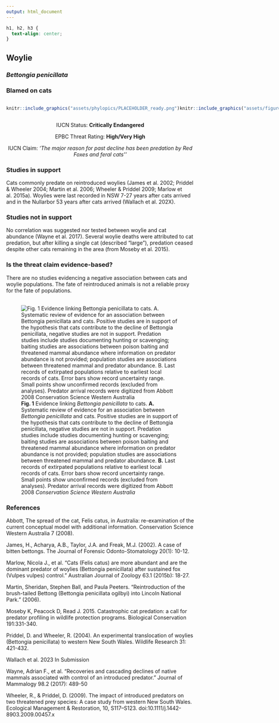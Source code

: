 ```yaml
---
output: html_document
---
```

```css
h1, h2, h3 {
  text-align: center;
}
```

## **Woylie**
### *Bettongia penicillata*
### Blamed on cats

:::: {style="display: flex;"}

::: {}
  ```r
  knitr::include_graphics("assets/phylopics/PLACEHOLDER_ready.png")
  ```
:::

::: {}

:::

::: {}
  ```r
  knitr::include_graphics("assets/figures/Map_Cat_Bettongia penicillata.png")
  ```
:::

::::
<center>
IUCN Status: **Critically Endangered**

EPBC Threat Rating: **High/Very High**

IUCN Claim: *'The major reason for past decline has been predation by Red Foxes and feral cats''*

</center>

### Studies in support

Cats commonly predate on reintroduced woylies (James et al. 2002; Priddel & Wheeler 2004; Martin et al. 2006; Wheeler & Priddel 2009; Marlow et al. 2015a). Woylies were last recorded in NSW 7-27 years after cats arrived and in the Nullarbor 53 years after cats arrived (Wallach et al. 202X).

### Studies not in support

No correlation was suggested nor tested between woylie and cat abundance (Wayne et al. 2017). Several woylie deaths were attributed to cat predation, but after killing a single cat (described “large”), predation ceased despite other cats remaining in the area (from Moseby et al. 2015).

### Is the threat claim evidence-based?

There are no studies evidencing a negative association between cats and woylie populations. The fate of reintroduced animals is not a reliable proxy for the fate of populations.
<br>
<br>

![**Fig. 1** Evidence linking *Bettongia penicillata* to cats. **A.** Systematic review of evidence for an association between *Bettongia penicillata* and cats. Positive studies are in support of the hypothesis that cats contribute to the decline of Bettongia penicillata, negative studies are not in support. Predation studies include studies documenting hunting or scavenging; baiting studies are associations between poison baiting and threatened mammal abundance where information on predator abundance is not provided; population studies are associations between threatened mammal and predator abundance. **B.** Last records of extirpated populations relative to earliest local records of cats. Error bars show record uncertainty range. Small points show unconfirmed records (excluded from analyses). Predator arrival records were digitized from Abbott 2008 *Conservation Science Western Australia*](assets/figures/Main_Evidence_Cat_Bettongia penicillata.png)

### References

Abbott, The spread of the cat, Felis catus, in Australia: re-examination of the current conceptual model with additional information. Conservation Science Western Australia 7 (2008).

James, H., Acharya, A.B., Taylor, J.A. and Freak, M.J. (2002). A case of bitten bettongs. The Journal of Forensic Odonto-Stomatology 20(1): 10-12.

Marlow, Nicola J., et al. "Cats (Felis catus) are more abundant and are the dominant predator of woylies (Bettongia penicillata) after sustained fox (Vulpes vulpes) control." Australian Journal of Zoology 63.1 (2015b): 18-27.

Martin, Sheridan, Stephen Ball, and Paula Peeters. "Reintroduction of the brush-tailed Bettong (Bettongia penicillata ogilbyi) into Lincoln National Park." (2006).

Moseby K, Peacock D, Read J. 2015. Catastrophic cat predation: a call for predator profiling in wildlife protection programs. Biological Conservation 191:331-340.

Priddel, D. and Wheeler, R. (2004). An experimental translocation of woylies (Bettongia penicillata) to western New South Wales. Wildlife Research 31: 421-432.

Wallach et al. 2023 In Submission

Wayne, Adrian F., et al. "Recoveries and cascading declines of native mammals associated with control of an introduced predator." Journal of Mammalogy 98.2 (2017): 489-50

Wheeler, R., & Priddel, D. (2009). The impact of introduced predators on two threatened prey species: A case study from western New South Wales. Ecological Management & Restoration, 10, S117–S123. doi:10.1111/j.1442-8903.2009.00457.x 

